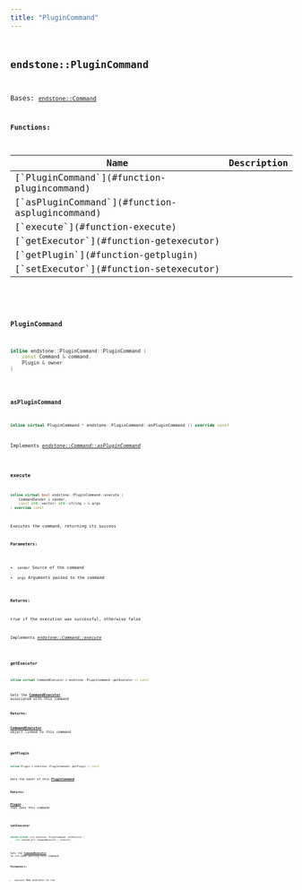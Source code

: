 ```yaml
---
title: "PluginCommand"
---
```


## <code className="doc-symbol doc-symbol-class"/> endstone::PluginCommand

Bases: [`endstone::Command`](classendstone_1_1_command.md)
















**Functions:**

<table>
<thead>
   <tr>
      <th>Name</th>
      <th>Description</th>
   </tr>
</thead>
<tbody>
<tr key="classendstone_1_1_plugin_command_1aaceb3f61ac9023104cf66875c9407e2b">
    <td>[`PluginCommand`](#function-plugincommand)</td>
    <td></td>
</tr>
<tr key="classendstone_1_1_plugin_command_1a8d5cd569a483b56fc16e95757384a531">
    <td>[`asPluginCommand`](#function-asplugincommand)</td>
    <td></td>
</tr>
<tr key="classendstone_1_1_plugin_command_1a376735d9dccfa3142004f92063808cdc">
    <td>[`execute`](#function-execute)</td>
    <td></td>
</tr>
<tr key="classendstone_1_1_plugin_command_1a555a83596463f0b58e8f1895f16c34d7">
    <td>[`getExecutor`](#function-getexecutor)</td>
    <td></td>
</tr>
<tr key="classendstone_1_1_plugin_command_1a7f812a8e80c3f2c9fc578b3a77513c9a">
    <td>[`getPlugin`](#function-getplugin)</td>
    <td></td>
</tr>
<tr key="classendstone_1_1_plugin_command_1a49cc0fd16a008de539a703fa63fd7ef4">
    <td>[`setExecutor`](#function-setexecutor)</td>
    <td></td>
</tr>
</tbody>
</table>

### <code className="doc-symbol doc-symbol-function"/> PluginCommand

```cpp
inline endstone::PluginCommand::PluginCommand (
    const Command & command,
    Plugin & owner
) 
```


### <code className="doc-symbol doc-symbol-function"/> asPluginCommand

```cpp
inline virtual PluginCommand * endstone::PluginCommand::asPluginCommand () override const
```


Implements [*endstone::Command::asPluginCommand*](classendstone_1_1_command.md#function-asplugincommand)

### <code className="doc-symbol doc-symbol-function"/> execute

```cpp
inline virtual bool endstone::PluginCommand::execute (
    CommandSender & sender,
    const std::vector< std::string > & args
) override const
```


Executes the command, returning its success




**Parameters:**


* `sender` Source of the command 
* `args` Arguments passed to the command 



**Returns:**

true if the execution was successful, otherwise false 





        
Implements [*endstone::Command::execute*](classendstone_1_1_command.md#function-execute)

### <code className="doc-symbol doc-symbol-function"/> getExecutor

```cpp
inline virtual CommandExecutor & endstone::PluginCommand::getExecutor () const
```


Gets the [**CommandExecutor**](classendstone_1_1_command_executor.md) associated with this command




**Returns:**

[**CommandExecutor**](classendstone_1_1_command_executor.md) object linked to this command 





        
### <code className="doc-symbol doc-symbol-function"/> getPlugin

```cpp
inline Plugin & endstone::PluginCommand::getPlugin () const
```


Gets the owner of this [**PluginCommand**](classendstone_1_1_plugin_command.md)




**Returns:**

[**Plugin**](classendstone_1_1_plugin.md) that owns this command 





        
### <code className="doc-symbol doc-symbol-function"/> setExecutor

```cpp
inline virtual void endstone::PluginCommand::setExecutor (
    std::shared_ptr< CommandExecutor > executor
) 
```


Sets the [**CommandExecutor**](classendstone_1_1_command_executor.md) to run when parsing this command




**Parameters:**


* `executor` New executor to run 




        